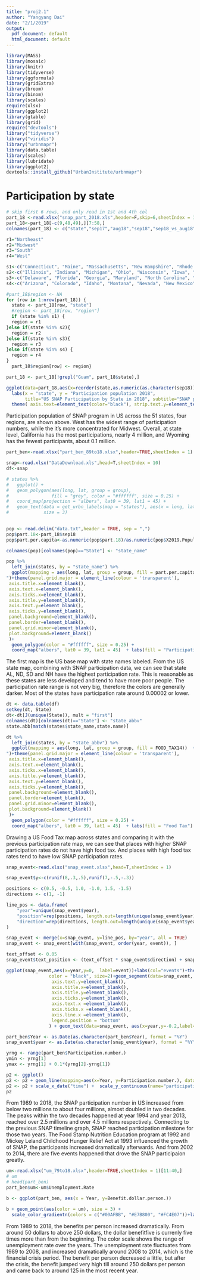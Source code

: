 ```yaml
---
title: "proj2.1"
author: "Yangyang Dai"
date: "2/1/2019"
output:
  pdf_document: default
  html_document: default
---
```


```r
library(MASS)
library(mosaic)
library(knitr)
library(tidyverse)
library(ggformula)
library(gridExtra)
library(broom)
library(binom)
library(scales)
require(xlsx)
library(ggplot2)
library(gtable)
library(grid)
require("devtools")
library("tidyverse")
library("viridis")
library("urbnmapr")
library(data.table)
library(scales)
library(lubridate)
library(ggplot2)
devtools::install_github("UrbanInstitute/urbnmapr")
```

# Participation by state
```r
# skip first 6 rows, and only read in 1st and 4th col
part_18 <-read.xlsx("snap_part_2018.xls",header=F,skip=6,sheetIndex = 1)
part_18<-part_18[-c(9,48,49),][7:58,]
colnames(part_18) <- c("state","sep17","aug18","sep18","sep18_vs_aug18","sep18_vs_sep17")
```


```r
r1="Northeast"
r2="Midwest"
r3="South"
r4="West"

s1<-c("Connecticut", "Maine", "Massachusetts", "New Hampshire", "Rhode Island", "Vermont", "New Jersey", "New York","Pennsylvania")
s2<-c("Illinois", "Indiana", "Michigan", "Ohio", "Wisconsin", "Iowa", "Kansas", "Minnesota", "Missouri", "Nebraska", "North Dakota", "South Dakota")
s3<-c("Delaware", "Florida", "Georgia", "Maryland", "North Carolina", "South Carolina", "Virginia", "District of Columbia", "Alabama", "Kentucky", "Mississippi", "Tennessee", "Arkansas", "Louisiana", "Oklahoma", "Texas")
s4<-c("Arizona", "Colorado", "Idaho", "Montana", "Nevada", "New Mexico", "Utah", "Wyoming","Alaska", "California", "Hawaii", "Oregon", "Washington")

#part_18$region <- NA
for (row in 1:nrow(part_18)) {
  state <- part_18[row, "state"]
  #region <- part_18[row, "region"]
  if (state %in% s1) {
  region = r1
}else if(state %in% s2){
  region = r2
}else if(state %in% s3){
  region = r3
}else if(state %in% s4) {
  region = r4
}
  part_18$region[row] <- region}

```



```r
part_18 <- part_18[!grepl("Guam", part_18$state),]

ggplot(data=part_18,aes(x=reorder(state,as.numeric(as.character(sep18))),as.numeric(as.character(sep18))),fill="steel blue") + scale_y_continuous(label=c("0","1m","2m","3m","4m"))+geom_col() + coord_flip() +  facet_grid(region~.,scales="free_y") +
  labs(x = "state", y = "Participation population 2018",
       title="US SNAP Participation by State in 2018", subtitle="SNAP participation population has huge range across states in different regions", caption = "Source: USDA Food Nutrition Services \n  https://www.fns.usda.gov/pd/supplemental-nutrition-assistance-program-snap") +
  theme( axis.text=element_text(color="black"), strip.text.y=element_text(size=9), strip.background=element_rect(fill="white"), panel.grid.major.y=element_blank(), panel.grid.minor.x=element_blank(), axis.ticks=element_blank()) 
```

Participation population of SNAP program in US across the 51 states, four regions, are shown above. West has the widest range of participation numbers, while the it's more concentrated for Midwest. Overall, at state level, California has the most participations, nearly 4 million, and Wyoming has the fewest participants, about 0.1 million.


```r
part_ben<-read.xlsx("part_ben_89to18.xlsx",header=TRUE,sheetIndex = 1)
```
```r
snap<-read.xlsx("DataDownload.xls",head=T,sheetIndex = 10)
df<-snap

```


```r
# states %>%
#   ggplot() +
#   geom_polygon(aes(long, lat, group = group), 
#                fill = "grey", color = "#ffffff", size = 0.25) +
#   coord_map(projection = "albers", lat0 = 39, lat1 = 45) +
#   geom_text(data = get_urbn_labels(map = "states"), aes(x = long, lat, label = state_abbv), 
#             size = 3)
        
```


```r
pop <- read.delim("data.txt",header = TRUE, sep = ",")
pop$part.18<-part_18$sep18
pop$part.per.capita<-as.numeric(pop$part.18)/as.numeric(pop$X2019.Population)

colnames(pop)[colnames(pop)=="State"] <- "state_name"

pop %>%
  left_join(states, by = "state_name") %>% 
  ggplot(mapping = aes(long, lat, group = group, fill = part.per.capita)) +labs(title="US SNAP Participation per capita by State", subtitle="State SNAP participation rate has small range", caption="Source:USDA Food Nutrition Services
")+theme(panel.grid.major = element_line(colour = 'transparent'),
 axis.title.x=element_blank(), 
 axis.text.x=element_blank(),
 axis.ticks.x=element_blank(),
 axis.title.y=element_blank(), 
 axis.text.y=element_blank(),
 axis.ticks.y=element_blank(),
 panel.background=element_blank(),
 panel.border=element_blank(),
 panel.grid.minor=element_blank(),
 plot.background=element_blank()
 )+
  geom_polygon(color = "#ffffff", size = 0.25) +
  coord_map("albers", lat0 = 39, lat1 = 45)  + labs(fill = "Participation per capita") 
```
The first map is the US base map with state names labeled. From the US state map, combining with SNAP participation data, we can see that state AL, ND, SD and NH have the highest participation rate. This is reasonable as these states are less developed and tend to have more poor people. The participation rate range is not very big, therefore the colors are generally darker. Most of the states have participation rate around 0.00002 or lower.  


```r
dt <- data.table(df)
setkey(dt, State)
dt<-dt[J(unique(State)), mult = "first"]
colnames(dt)[colnames(dt)=="State"] <- "state_abbv"
state.abb[match(states$state_name,state.name)]
```
```r
dt %>%
  left_join(states, by = "state_abbv") %>% 
  ggplot(mapping = aes(long, lat, group = group, fill = FOOD_TAX14))  +labs(title="US Food Tax", subtitle="", caption="Source:USDA Food Nutrition Services
")+theme(panel.grid.major = element_line(colour = 'transparent'),
 axis.title.x=element_blank(), 
 axis.text.x=element_blank(),
 axis.ticks.x=element_blank(),
 axis.title.y=element_blank(), 
 axis.text.y=element_blank(),
 axis.ticks.y=element_blank(),
 panel.background=element_blank(),
 panel.border=element_blank(),
 panel.grid.minor=element_blank(),
 plot.background=element_blank()
 )+
  geom_polygon(color = "#ffffff", size = 0.25) +
  coord_map("albers", lat0 = 39, lat1 = 45)  + labs(fill = "Food Tax") 
```

Drawing a US Food Tax map across states and comparing it with the previous participation rate map, we can see that places with higher SNAP participation rates do not have high food tax. And places with high food tax rates tend to have low SNAP participation rates. 

```r

snap_event<-read.xlsx("snap_event.xlsx",head=T,sheetIndex = 1)

snap_event$y<-c(runif(8,.3,.5),runif(7,-.5,-.3))

positions <- c(0.5, -0.5, 1.0, -1.0, 1.5, -1.5)
directions <- c(1, -1)

line_pos <- data.frame(
    "year"=unique(snap_event$year),
    "position"=rep(positions, length.out=length(unique(snap_event$year))),
    "direction"=rep(directions, length.out=length(unique(snap_event$year)))
)

snap_event <- merge(x=snap_event, y=line_pos, by="year", all = TRUE)
snap_event <- snap_event[with(snap_event, order(year, event)), ]

text_offset <- 0.05
snap_event$text_position <- (text_offset * snap_event$direction) + snap_event$position

ggplot(snap_event,aes(x=year,y=0,  label=event))+labs(col="events")+theme_classic()+geom_hline(yintercept=0, 
                color = "black", size=2)+geom_segment(data=snap_event, aes(y=position,yend=0,xend=year), color='black', size=0.7)+scale_y_discrete(limits=c(-0.5,.5))+theme(axis.line.y=element_blank(),
                 axis.text.y=element_blank(),
                 axis.title.x=element_blank(),
                 axis.title.y=element_blank(),
                 axis.ticks.y=element_blank(),
                 axis.text.x =element_blank(),
                 axis.ticks.x =element_blank(),
                 axis.line.x =element_blank(),
                 legend.position = "bottom"
                ) + geom_text(data=snap_event, aes(x=year,y=-0.2,label=year,vjust=-7, fontface="bold"),size=2.5, color='turquoise4')+geom_point(aes(y=0), size=3,color='turquoise4')+geom_text(aes(y=text_position,label=event),size=3.5,fontface="bold")+labs(title="SNAP 1964 - Today", subtitle="Big Events in SNAP History", caption="Source:USDA Food Nutrition Services \n https://www.fns.usda.gov/snap/short-history-snap")

```

```r
part_ben$Year <- as.Date(as.character(part_ben$Year), format = "%Y")
snap_event$year <- as.Date(as.character(snap_event$year), format = "%Y")

yrng <- range(part_ben$Participation.number.)
ymin <- yrng[1]
ymax <- yrng[1] + 0.1*(yrng[2]-yrng[1])

p2 <- ggplot()
p2 <- p2 + geom_line(mapping=aes(x=Year, y=Participation.number.), data=part_ben , size=2, alpha=0.5,color='blue') 
p2 <- p2 + scale_x_date("time") +  scale_y_continuous(name="participation")+ labs(title="SNAP Participation Population 1989-2018", subtitle="SNAP participation doubled over the last two decades", caption="Source:USDA Food Nutrition Services \n https://www.fns.usda.gov/snap/short-history-snap")+theme(legend.position="none")
p2
```

From 1989 to 2018, the SNAP participation number in US increased from below two millions to about four millions, almost doubled in two decades. The peaks within the two decades happened at year 1994 and year 2013, reached over 2.5 millions and over 4.5 millions respectively. Connecting to the previous SNAP timeline graph, SNAP reached participation milestone for those two years.  The Food Stamp Nutrition Education program at 1992 and Mickey Leland Childhood Hunger Relief Act at 1993 influenced the growth of SNAP, the participants increased dramatically afterwards. And from 2002 to 2014, there are five events happened that drove the SNAP participaion greatly. 


```r
um<-read.xlsx("um_79to18.xlsx",header=TRUE,sheetIndex = 1)[11:40,]
# um
# head(part_ben)
part_ben$um<-um$Unemployment.Rate

b <- ggplot(part_ben, aes(x = Year, y=Benefit.dollar.person.))

b + geom_point(aes(color = um), size = 3) +
  scale_color_gradientn(colors = c("#00AFBB", "#E7B800", "#FC4E07"))+labs(y = "Benefits per person ($)",x = "Year",colour = "Unemployment Rate",title="SNAP benefit dollar per person and Unemployment Rate 1989-2018", subtitle="Overall the SNAP participation and benefits increased over the last two decades",caption="Source:Bureau of Labor Statistics \n https://data.bls.gov/timeseries/LNS14000000")
```

From 1989 to 2018, the benefits per person increased dramatically. From around 50 dollars to above 250 dollars, the dollar benefitfive is currenly five times more than from the beginning. The color scale shows the range of unemployment rate over the years. The unemployment rate fluctuates from 1989 to 2008, and increased dramatically around 2008 to 2014, which is the financial crisis period. The benefit per person decreased a little, but after the crisis, the benefit jumped very high till around 250 dollars per person and came back to around 125 in the most recent year.  




